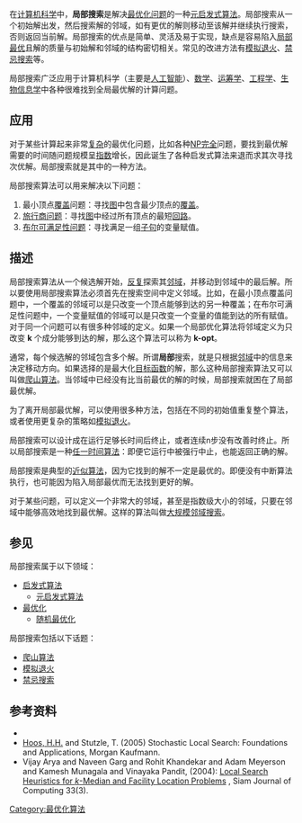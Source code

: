 在[[计算机科学|计算机科学]]中，'''局部搜索'''是解决[[最优化问题|最优化问题]]的一种[[元启发式算法|元启发式算法]]。局部搜索从一个初始解出发，然后搜索解的邻域，如有更优的解则移动至该解并继续执行搜索，否则返回当前解。局部搜索的优点是简单、灵活及易于实现，缺点是容易陷入[[局部最优|局部最优]]且解的质量与初始解和邻域的结构密切相关。常见的改进方法有[[模拟退火|模拟退火]]、[[禁忌搜索|禁忌搜索]]等。

局部搜索广泛应用于计算机科学（主要是[[人工智能|人工智能]]）、[[数学|数学]]、[[运筹学|运筹学]]、[[工程学|工程学]]、[[生物信息学|生物信息学]]中各种很难找到全局最优解的计算问题。

== 应用 ==

对于某些计算起来非常[[算法复杂度|复杂]]的最优化问题，比如各种[[NP完全|NP完全]]问题，要找到最优解需要的时间随问题规模呈[[指数函数|指数]]增长，因此诞生了各种启发式算法来退而求其次寻找次优解。局部搜索就是其中的一种方法。

局部搜索算法可以用来解决以下问题：

# 最小顶点[[覆盖|覆盖]]问题：寻找[[图|图]]中包含最少顶点的[[覆盖|覆盖]]。
# [[旅行商问题|旅行商问题]]：寻找[[图|图]]中经过所有顶点的最短[[回路_(图论)|回路]]。
# [[布尔可满足性问题|布尔可满足性问题]]：寻找满足一组[[子句_(逻辑)|子句]]的变量赋值。

== 描述 ==

局部搜索算法从一个候选解开始，[[迭代|反复]]探索其[[邻域|邻域]]，并移动到邻域中的最后解。所以要使用局部搜索算法必须首先在搜索空间中定义邻域。比如，在最小顶点覆盖问题中，一个覆盖的邻域可以是只改变一个顶点能够到达的另一种覆盖；在布尔可满足性问题中，一个变量赋值的邻域可以是只改变一个变量的值能到达的所有赋值。对于同一个问题可以有很多种邻域的定义。如果一个局部优化算法将邻域定义为只改变 '''k''' 个成分能够到达的解，那么这个算法可以称为 '''k-opt'''。

通常，每个候选解的邻域包含多个解。所谓'''局部'''搜索，就是只根据[[邻域|邻域]]中的信息来决定移动方向。如果选择的是最大化[[目标函数|目标函数]]的解，那么这种局部搜索算法又可以叫做[[爬山算法|爬山算法]]。当邻域中已经没有比当前最优的解的时候，局部搜索就困在了局部最优解。

为了离开局部最优解，可以使用很多种方法，包括在不同的初始值重复整个算法，或者使用更复杂的策略如[[模拟退火|模拟退火]]。

局部搜索可以设计成在运行足够长时间后终止，或者连续n步没有改善时终止。所以局部搜索是一种[[任一时间算法|任一时间算法]]：即便它运行中被强行中止，也能返回正确的解。

局部搜索是典型的[[近似算法|近似算法]]，因为它找到的解不一定是最优的。即便没有中断算法执行，也可能因为陷入局部最优而无法找到更好的解。

对于某些问题，可以定义一个非常大的邻域，甚至是指数级大小的邻域，只要在邻域中能够高效地找到最优解。这样的算法叫做[[大规模邻域搜索|大规模邻域搜索]]。

== 参见 ==

局部搜索属于以下领域：
* [[启发式算法|启发式算法]]
** [[元启发式算法|元启发式算法]]
* [[最优化|最优化]]
** [[随机最优化|随机最优化]]

局部搜索包括以下话题：
* [[爬山算法|爬山算法]]
* [[模拟退火|模拟退火]]
* [[禁忌搜索|禁忌搜索]]

== 参考资料 ==
{{Portal|数学}}
*{{cite book
|title=Reactive Search and Intelligent Optimization
|last=Battiti
|first=Roberto
|authorlink=
|coauthors=Mauro Brunato; Franco Mascia
|url=http://reactive-search.org/thebook
|year=2008
|publisher=[[Springer_Verlag|Springer Verlag]]
|location=
|isbn=978-0-387-09623-0
|deadurl=yes
|archiveurl=https://web.archive.org/web/20120316104607/http://reactive-search.org/thebook
|archivedate=2012-03-16
}}
*[[Holger_H._Hoos|Hoos, H.H.]] and Stutzle, T. (2005) Stochastic Local Search: Foundations and Applications, Morgan Kaufmann.
*Vijay Arya and Naveen Garg and Rohit Khandekar and Adam Meyerson and Kamesh Munagala and Vinayaka Pandit, (2004): [http://www.cse.iitd.ernet.in/~pandit/lsearchSICOMP.pdf Local Search Heuristics for ''k''-Median and Facility Location Problems] {{Wayback|url=http://www.cse.iitd.ernet.in/~pandit/lsearchSICOMP.pdf |date=20130727131654 }}, Siam Journal of Computing 33(3).

[[Category:最优化算法|Category:最优化算法]]